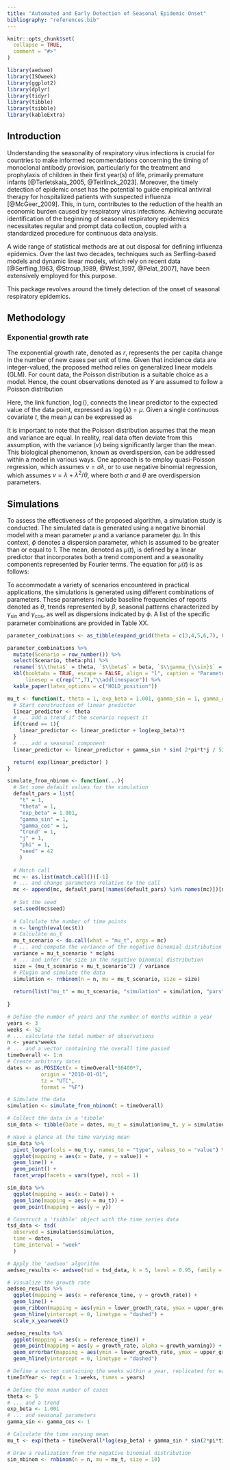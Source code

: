 ```yaml
---
title: "Automated and Early Detection of Seasonal Epidemic Onset"
bibliography: "references.bib"
---
```


```r
knitr::opts_chunk$set(
  collapse = TRUE,
  comment = "#>"
)
```

```r
library(aedseo)
library(ISOweek)
library(ggplot2)
library(dplyr)
library(tidyr)
library(tibble)
library(tsibble)
library(kableExtra)
```


## Introduction


Understanding the seasonality of respiratory virus infections is crucial for countries to make informed recommendations concerning the timing of monoclonal antibody provision, particularly for the treatment and prophylaxis of children in their first year(s) of life, primarily premature infants [@Terletskaia_2005, @Teirlinck_2023]. Moreover, the timely detection of epidemic onset has the potential to guide empirical antiviral therapy for hospitalized patients with suspected influenza [@McGeer_2009]. This, in turn, contributes to the reduction of the health an economic burden caused by respiratory virus infections. Achieving accurate identification of the beginning of seasonal respiratory epidemics necessitates regular and prompt data collection, coupled with a standardized procedure for continuous data analysis.

A wide range of statistical methods are at out disposal for defining influenza epidemics. Over the last two decades, techniques such as Serfling-based models and dynamic linear models, which rely on recent data [@Serfling_1963, @Stroup_1989, @West_1997, @Pelat_2007], have been extensively employed for this purpose.

This package revolves around the timely detection of the onset of seasonal respiratory epidemics.

## Methodology


### Exponential growth rate

The exponential growth rate, denoted as $r$, represents the per capita change in the number of new cases per unit of time. Given that incidence data are integer-valued, the proposed method relies on generalized linear models (GLM). For count data, the Poisson distribution is a suitable choice as a model. Hence, the count observations denoted as $Y$ are assumed to follow a Poisson distribution

\begin{equation}
  Y \sim Poisson(\lambda)
\end{equation}

Here, the link function, $\log()$, connects the linear predictor to the expected value of the data point, expressed as $\log(\lambda)=\mu$. Given a single continuous covariate $t$, the mean $\mu$ can be expressed as

\begin{equation}
  \mu = \alpha + r t
\end{equation}

It is important to note that the Poisson distribution assumes that the mean and variance are equal. In reality, real data often deviate from this assumption, with the variance ($v$) being significantly larger than the mean. This biological phenomenon, known as overdispersion, can be addressed within a model in various ways. One approach is to employ quasi-Poisson regression, which assumes $v=\sigma\lambda$, or to use negative binomial regression, which assumes $v=\lambda+\lambda^2/\theta$, where both $\sigma$ and $\theta$ are overdispersion parameters.


## Simulations

To assess the effectiveness of the proposed algorithm, a simulation study is conducted. The simulated data is generated using a negative binomial model with a mean parameter $\mu$ and a variance parameter $\phi\mu$. In this context, $\phi$ denotes a dispersion parameter, which is assumed to be greater than or equal to 1. The mean, denoted as $\mu(t)$, is defined by a linear predictor that incorporates both a trend component and a seasonality components represented by Fourier terms. The equation for $\mu(t)$ is as follows:

\begin{equation}
  \mu(t) = \exp\Biggl( \theta + \beta t + \sum_{j=1}^m \biggl( \gamma_{\sin} \sin\Bigl( \frac{2 \pi t}{52}\Bigl) + \gamma_{\cos} \cos \Bigl( \frac{2 \pi t}{52} \Bigl) \biggl) \Biggl)
\end{equation}

To accommodate a variety of scenarios encountered in practical applications, the simulations is generated using different combinations of parameters. These parameters include baseline frequencies of reports denoted as $\theta$, trends represented by $\beta$, seasonal patterns characterized by $\gamma_{\sin}$ and $\gamma_{\cos}$, as well as dispersions indicated by $\phi$. A list of the specific parameter combinations are provided in Table XX.


```r

parameter_combinations <- as_tibble(expand_grid(theta = c(3,4,5,6,7), beta = c(0.001), gamma_sin = c(1,2), gamma_cos = c(1,2), phi = c(1,2)))  

parameter_combinations %>%
  mutate(Scenario = row_number()) %>%
  select(Scenario, theta:phi) %>%
  rename(`$\\theta$` = theta, `$\\beta$` = beta, `$\\gamma_{\\sin}$` = gamma_sin, `$\\gamma_{\\cos}$` = gamma_cos, `$\\phi$` = phi) %>%
  kbl(booktabs = TRUE, escape = FALSE, align = "l", caption = "Parameters and criteria to generate the 40 scenarios.",
      linesep = c(rep("",7),"\\addlinespace")) %>%
  kable_paper(latex_options = c("HOLD_position"))

```


```r

mu_t <- function(t, theta = 1, exp_beta = 1.001, gamma_sin = 1, gamma_cos = 1, trend = 1, j = 1, ...){
  # Start construction of linear predictor
  linear_predictor <- theta
  # ... add a trend if the scenario request it
  if(trend == 1){
    linear_predictor <- linear_predictor + log(exp_beta)*t
  }
  # ... add a seasonal component
  linear_predictor <- linear_predictor + gamma_sin * sin( 2*pi*t*j / 52 )+ gamma_cos * cos( 2*pi*t*j / 52 ) 

  return( exp(linear_predictor) )
}

simulate_from_nbinom <- function(...){
  # Set some default values for the simulation
  default_pars = list(
    "t" = 1,
    "theta" = 1,
    "exp_beta" = 1.001,
    "gamma_sin" = 1,
    "gamma_cos" = 1,
    "trend" = 1,
    "j" = 1,
    "phi" = 1,
    "seed" = 42
    )
  
  # Match call
  mc <- as.list(match.call())[-1]
  # ... and change parameters relative to the call
  mc <- append(mc, default_pars[!names(default_pars) %in% names(mc)])[names(default_pars)]
  
  # Set the seed
  set.seed(mc$seed)
  
  # Calculate the number of time points
  n <- length(eval(mc$t))
  # Calculate mu_t
  mu_t_scenario <- do.call(what = "mu_t", args = mc)
  # ... and compute the variance of the negative binomial distribution
  variance = mu_t_scenario * mc$phi
  # ... and infer the size in the negative binomial distribution
  size = (mu_t_scenario + mu_t_scenario^2) / variance
  # Plugin and simulate the data
  simulation <- rnbinom(n = n, mu = mu_t_scenario, size = size)
  
  return(list("mu_t" = mu_t_scenario, "simulation" = simulation, "pars" = mc))
  
}

```


```r

# Define the number of years and the number of months within a year
years <- 3
weeks <- 52
# ... calculate the total number of observations
n <- years*weeks
# ... and a vector containing the overall time passed
timeOverall <- 1:n
# Create arbitrary dates
dates <- as.POSIXct(x = timeOverall*86400*7,
           origin = "2010-01-01",
           tz = "UTC",
           format = "%F")

# Simulate the data
simulation <- simulate_from_nbinom(t = timeOverall)

# Collect the data in a 'tibble'
sim_data <- tibble(Date = dates, mu_t = simulation$mu_t, y = simulation$simulation)

# Have a glance at the time varying mean
sim_data %>%
  pivot_longer(cols = mu_t:y, names_to = "type", values_to = "value") %>%
  ggplot(mapping = aes(x = Date, y = value)) +
  geom_line() +
  geom_point() +
  facet_wrap(facets = vars(type), ncol = 1)

sim_data %>%
  ggplot(mapping = aes(x = Date)) +
  geom_line(mapping = aes(y = mu_t)) +
  geom_point(mapping = aes(y = y)) 

# Construct a 'tsibble' object with the time series data
tsd_data <- tsd(
  observed = simulation$simulation,
  time = dates,
  time_interval = "week"
  )

# Apply the 'aedseo' algorithm
aedseo_results <- aedseo(tsd = tsd_data, k = 5, level = 0.95, family = "quasipoisson")

# Visualize the growth rate
aedseo_results %>%
  ggplot(mapping = aes(x = reference_time, y = growth_rate)) +
  geom_line() +
  geom_ribbon(mapping = aes(ymin = lower_growth_rate, ymax = upper_growth_rate), alpha = 0.3) +
  geom_hline(yintercept = 0, linetype = "dashed") +
  scale_x_yearweek()

aedseo_results %>%
  ggplot(mapping = aes(x = reference_time)) +
  geom_point(mapping = aes(y = growth_rate, alpha = growth_warning)) +
  geom_errorbar(mapping = aes(ymin = lower_growth_rate, ymax = upper_growth_rate, alpha = growth_warning)) +
  geom_hline(yintercept = 0, linetype = "dashed")

```



```r
# Define a vector containing the weeks within a year, replicated for each year
timeInYear <- rep(x = 1:weeks, times = years)

# Define the mean number of cases
theta <- 5
# ... and a trend
exp_beta <- 1.001
# ... and seasonal parameters
gamma_sin <- gamma_cos <- 1

# Calculate the time varying mean
mu_t <- exp(theta + timeOverall*log(exp_beta) + gamma_sin * sin(2*pi*timeInYear/52) + gamma_cos * cos(2*pi*timeInYear/52))

# Draw a realization from the negative binomial distribution
sim_nbinom <- rnbinom(n = n, mu = mu_t, size = 10)
```

